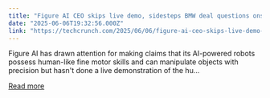 ```yaml
---
title: "Figure AI CEO skips live demo, sidesteps BMW deal questions onstage at tech conference"
date: "2025-06-06T19:32:56.000Z"
link: "https://techcrunch.com/2025/06/06/figure-ai-ceo-skips-live-demo-sidesteps-bmw-deal-questions-on-stage-at-tech-conference/"
---
```


Figure AI has drawn attention for making claims that its AI-powered robots possess human-like fine motor skills and can manipulate objects with precision but hasn't done a live demonstration of the hu...

[Read more](https://techcrunch.com/2025/06/06/figure-ai-ceo-skips-live-demo-sidesteps-bmw-deal-questions-on-stage-at-tech-conference/)

